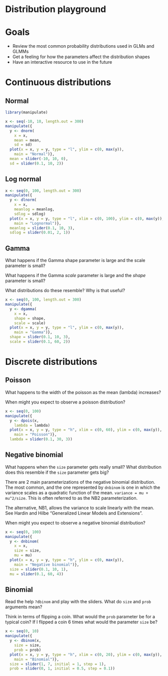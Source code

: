 # Distribution playground

# Goals

- Review the most common probability distributions used in GLMs and GLMMs
- Get a feeling for how the parameters affect the distribution shapes
- Have an interactive resource to use in the future 

# Continuous distributions

## Normal

```r
library(manipulate)

x <- seq(-10, 10, length.out = 300)
manipulate({
  y <- dnorm(
    x = x,
    mean = mean,
    sd = sd)
  plot(x = x, y = y, type = "l", ylim = c(0, max(y)),
    main = "Normal")},
  mean = slider(-10, 10, 0),
  sd = slider(0.1, 10, 2))
```

## Log normal

```r
x <- seq(0, 100, length.out = 300)
manipulate({
  y <- dlnorm(
    x = x,
    meanlog = meanlog,
    sdlog = sdlog)
  plot(x = x, y = y, type = "l", xlim = c(0, 100), ylim = c(0, max(y)),
    main = "Lognormal")},
  meanlog = slider(0.1, 10, 3),
  sdlog = slider(0.01, 2, 1))
```

## Gamma

What happens if the Gamma shape parameter is large and the scale parameter
is small?

What happens if the Gamma *scale* parameter is large and the *shape* parameter
is small?

What distributions do these resemble? Why is that useful? 

```r
x <- seq(0, 100, length.out = 300)
manipulate({
  y <- dgamma(
    x = x,
    shape = shape,
    scale = scale)
  plot(x = x, y = y, type = "l", ylim = c(0, max(y)),
    main = "Gamma")},
  shape = slider(0.1, 10, 3),
  scale = slider(0.1, 60, 2))
```

# Discrete distributions

## Poisson

What happens to the width of the poisson as the mean (lambda) increases? 

When might you expect to observe a poisson distribution?

```r
x <- seq(0, 100)
manipulate({
  y <- dpois(x,
    lambda = lambda)
  plot(x = x, y = y, type = "h", xlim = c(0, 60), ylim = c(0, max(y)),
    main = "Poisson")},
  lambda = slider(0.1, 30, 3))
```

## Negative binomial

What happens when the `size` parameter gets really small? What distribution does this resemble if the `size` parameter gets big?

There are 2 main parameterizations of the negative binomial distribution. The most common, and the one represented by `dnbinom` is one in which the variance scales as a quadratic function of the mean. `variance = mu + mu^2/size`. This is often referred to as the NB2 parameterization.

The alternative, NB1, allows the variance to scale linearly with the mean. See Hardin and Hilbe "Generalized Linear Models and Extensions".

When might you expect to observe a negative binomial distribution?

```r
x <- seq(0, 100)
manipulate({
  y <- dnbinom(
    x = x,
    size = size,
    mu = mu)
  plot(x = x, y = y, type = "h", ylim = c(0, max(y)),
    main = "Negative binomial")},
  size = slider(0.1, 10, 1),
  mu = slider(0.1, 60, 4))
```

## Binomial

Read the help `?dbinom` and play with the sliders. What do `size` and `prob` arguments mean?

Think in terms of flipping a coin. What would the `prob` parameter be for a typical coin? If I flipped a coin 6 times what would the parameter `size` be?

```r
x <- seq(0, 10)
manipulate({
  y <- dbinom(x,
    size = size,
    prob = prob)
  plot(x = x, y = y, type = "h", xlim = c(0, 20), ylim = c(0, max(y)),
    main = "Binomial")},
  size = slider(1, 7, initial = 1, step = 1),
  prob = slider(0, 1, initial = 0.5, step = 0.1))
```
